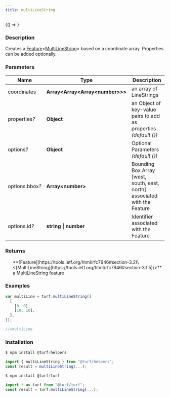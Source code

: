 ```yaml
---
title: multiLineString
---
```



<!-- Expose turf as global var for experimenting in the browser console -->

<BrowserOnly>{() => <WindowTurfGlobal turf={turf} />}</BrowserOnly>

### Description

Creates a [Feature](https://tools.ietf.org/html/rfc7946#section-3.2)\<[MultiLineString](https://tools.ietf.org/html/rfc7946#section-3.1.5)\> based on a
coordinate array. Properties can be added optionally.

### Parameters

| Name                 | Type                                  | Description                                                               |
| -------------------- | ------------------------------------- | ------------------------------------------------------------------------- |
| coordinates          | **Array\<Array\<Array\<number\>\>\>** | an array of LineStrings                                                   |
| properties<i>?</i>   | **Object**                            | an Object of key-value pairs to add as properties _(default \{\})_        |
| options<i>?</i>      | **Object**                            | Optional Parameters _(default \{\})_                                      |
| options.bbox<i>?</i> | **Array\<number\>**                   | Bounding Box Array [west, south, east, north] associated with the Feature |
| options.id<i>?</i>   | **string \| number**                  | Identifier associated with the Feature                                    |

### Returns

<ul>
  **[Feature](https://tools.ietf.org/html/rfc7946#section-3.2)\<[MultiLineString](https://tools.ietf.org/html/rfc7946#section-3.1.5)\>** a MultiLineString feature

</ul>

### Examples

```javascript
var multiLine = turf.multiLineString([
  [
    [0, 0],
    [10, 10],
  ],
]);

//=multiLine
```

### Installation

```javascript
$ npm install @turf/helpers

import { multiLineString } from "@turf/helpers";
const result = multiLineString(...);
```

```javascript
$ npm install @turf/turf

import * as turf from "@turf/turf";
const result = turf.multiLineString(...);
```
